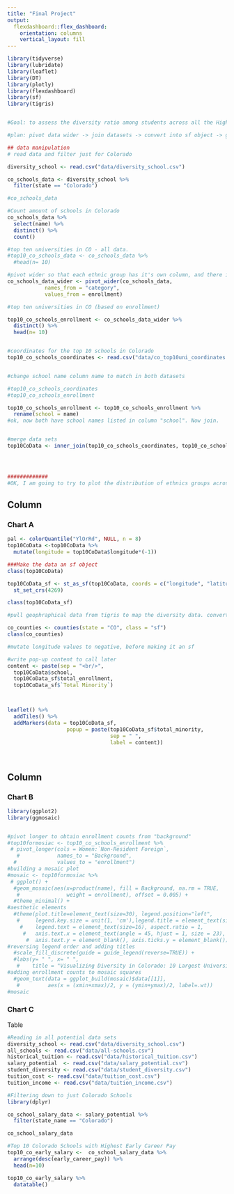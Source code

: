 ```yaml
---
title: "Final Project"
output: 
  flexdashboard::flex_dashboard:
    orientation: columns
    vertical_layout: fill
---
```


```r
library(tidyverse)
library(lubridate)
library(leaflet)
library(DT)
library(plotly)
library(flexdashboard)
library(sf)
library(tigris)


#Goal: to assess the diversity ratio among students across all the Higher Education institutions in Colorado

#plan: pivot data wider -> join datasets -> convert into sf object -> good to map

## data manipulation
# read data and filter just for Colorado

diversity_school <- read.csv("data/diversity_school.csv")

co_schools_data <- diversity_school %>% 
  filter(state == "Colorado") 

#co_schools_data

#Count amount of schools in Colorado
co_schools_data %>% 
  select(name) %>%
  distinct() %>%
  count()

#top ten universities in CO - all data.
#top10_co_schools_data <- co_schools_data %>%
  #head(n= 10)

#pivot wider so that each ethnic group has it's own column, and there is only one University name in the names column
co_schools_data_wider <- pivot_wider(co_schools_data,
            names_from = "category",
            values_from = enrollment)

#top ten universities in CO (based on enrollment)

top10_co_schools_enrollment <- co_schools_data_wider %>%
  distinct() %>%
  head(n= 10)


#coordinates for the top 10 schools in Colorado
top10_co_schools_coordinates <- read.csv("data/co_top10uni_coordinates.csv")


#change school name column name to match in both datasets

#top10_co_schools_coordinates
#top10_co_schools_enrollment

top10_co_schools_enrollment <- top10_co_schools_enrollment %>%
  rename(school = name)
#ok, now both have school names listed in column "school". Now join.


#merge data sets
top10CoData <- inner_join(top10_co_schools_coordinates, top10_co_schools_enrollment)




#############
#OK, I am going to try to plot the distribution of ethnics groups across the top 10 largest CO campuses and have that plot pop up in my interactive map using the popuo function.


```

Column {data-width=650}
-----------------------------------------------------------------------

### Chart A

```r
pal <- colorQuantile("YlOrRd", NULL, n = 8)
top10CoData <-top10CoData %>%
  mutate(longitude = top10CoData$longitude*(-1))

###Make the data an sf object 
class(top10CoData)

top10CoData_sf <- st_as_sf(top10CoData, coords = c("longitude", "latitude")) %>%
  st_set_crs(4269)

class(top10CoData_sf)

#pull geophraphical data from tigris to map the diversity data. convert to an sf object.

co_counties <- counties(state = "CO", class = "sf")
class(co_counties)

#mutate longitude values to negative, before making it an sf

#write pop-up content to call later
content <- paste(sep = "<br/>",
  top10CoData$school,
  top10CoData_sf$total_enrollment,
  top10CoData_sf$`Total Minority`)



leaflet() %>% 
  addTiles() %>% 
  addMarkers(data = top10CoData_sf,
                   popup = paste(top10CoData_sf$total_minority,
                                 sep = " ",
                                 label = content))
                                   
                              

```

Column {data-width=350}
-----------------------------------------------------------------------

### Chart B

```r

library(ggplot2)
library(ggmosaic)


#pivot longer to obtain enrollment counts from "background"
#top10formosiac <- top10_co_schools_enrollment %>%
 # pivot_longer(cols = Women:`Non-Resident Foreign`,
   #            names_to = "Background",
  #             values_to = "enrollment")
#building a mosaic plot
#mosaic <- top10formosiac %>%
 # ggplot() +
  #geom_mosaic(aes(x=product(name), fill = Background, na.rm = TRUE, 
   #               weight = enrollment), offset = 0.005) + 
  #theme_minimal() +
#aesthetic elements  
  #theme(plot.title=element_text(size=30), legend.position="left", 
   #     legend.key.size = unit(1, 'cm'),legend.title = element_text(size=23), 
    #    legend.text = element_text(size=16), aspect.ratio = 1, 
     #   axis.text.x = element_text(angle = 45, hjust = 1, size = 23), 
      #  axis.text.y = element_blank(), axis.ticks.y = element_blank()) +
#reversing legend order and adding titles
  #scale_fill_discrete(guide = guide_legend(reverse=TRUE)) +
  #labs(y= " ", x= " ", 
   #    title = "Visualizing Diversity in Colorado: 10 Largest Universities") +
#adding enrollment counts to mosaic squares
  #geom_text(data = ggplot_build(mosaic)$data[[1]],
   #         aes(x = (xmin+xmax)/2, y = (ymin+ymax)/2, label=.wt))
#mosaic

```

### Chart C
Table 
```r
#Reading in all potential data sets
diversity_school <- read.csv("data/diversity_school.csv")
all_schools <- read.csv("data/all-schools.csv")
historical_tuition <- read.csv("data/historical_tuition.csv")
salary_potential  <- read.csv("data/salary_potential.csv")
student_diversity <- read.csv("data/student_diversity.csv")
tuition_cost <- read.csv("data/tuition_cost.csv")
tuition_income <- read.csv("data/tuition_income.csv")

#Filtering down to just Colorado Schools 
library(dplyr)

co_school_salary_data <- salary_potential %>% 
  filter(state_name == "Colorado") 

co_school_salary_data

#Top 10 Colorado Schools with Highest Early Career Pay 
top10_co_early_salary <-  co_school_salary_data %>%
  arrange(desc(early_career_pay)) %>%
  head(n=10)

top10_co_early_salary %>%
  datatable()




```
